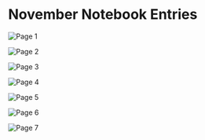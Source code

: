 # November Notebook Entries

![Page 1](https://cloud-e5fsaxpbq-lachlanjc.vercel.app/1.jpg)

![Page 2](https://cloud-e5fsaxpbq-lachlanjc.vercel.app/2.jpg)

![Page 3](https://cloud-e5fsaxpbq-lachlanjc.vercel.app/3.jpg)

![Page 4](https://cloud-e5fsaxpbq-lachlanjc.vercel.app/4.jpg)

![Page 5](https://cloud-e5fsaxpbq-lachlanjc.vercel.app/5.jpg)

![Page 6](https://cloud-e5fsaxpbq-lachlanjc.vercel.app/6.jpg)

![Page 7](https://cloud-e5fsaxpbq-lachlanjc.vercel.app/7.jpg)
